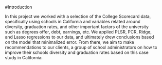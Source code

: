#Introduction

In this project we worked with a selection of the College Scorecard data, specifically using schools in California and variables related around diversity, graduation rates, and other important factors of the university such as degrees offer, debt, earnings, etc. We applied PLSR, PCR, Ridge, and Lasso regressions to our data, and ultimately drew conclusions based on the model that minimalized error. From there, we aim to make recommendations to our clients, a group of school administrators on how to improve their schools diversity and graduation rates based on this case study in California. 
